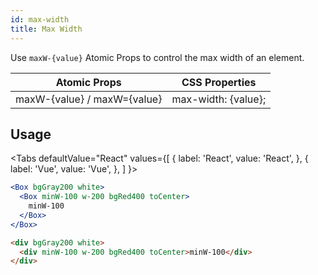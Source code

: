 ```yaml
---
id: max-width
title: Max Width
---
```



Use `maxW-{value}` Atomic Props to control the max width of an element.

| Atomic Props                | CSS Properties      |
| --------------------------- | ------------------- |
| maxW-{value} / maxW={value} | max-width: {value}; |

## Usage

<Tabs
defaultValue="React"
values={[
{ label: 'React', value: 'React', },
{ label: 'Vue', value: 'Vue', },
]
}>
<TabItem value="React">

```jsx live
<Box bgGray200 white>
  <Box minW-100 w-200 bgRed400 toCenter>
    minW-100
  </Box>
</Box>
```

</TabItem>
<TabItem value="Vue">

```html
<div bgGray200 white>
  <div minW-100 w-200 bgRed400 toCenter>minW-100</div>
</div>
```

</TabItem>
</Tabs>
